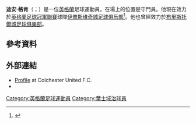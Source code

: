 '''迪安·格肯'''（{{lang-en|Dean Gerken}}；{{bd|1985年|5月22日}}）是一位[[英格蘭|英格蘭]]足球運動員。在場上的位置是守門員。他現在效力於[[英格蘭足球冠軍聯賽|英格蘭足球冠軍聯賽]]球隊[[伊普斯维奇城足球俱乐部|伊普斯维奇城足球俱乐部]]<ref>{{cite news|url=http://www.itfc.co.uk/news/article/dean-gerken-signs-911148.aspx|title=Dean Joins Blues|publisher=Ipswich Town Football Club|date=12 July 2013|accessdate=12 July 2013|archive-date=2016-04-10|archive-url=https://web.archive.org/web/20160410071654/http://www.itfc.co.uk/news/article/dean-gerken-signs-911148.aspx|dead-url=no}}</ref>。他也曾經效力於[[布里斯托爾城足球俱樂部|布里斯托爾城足球俱樂部]]。

==參考資料==
{{Reflist}}

==外部連結==
*[https://web.archive.org/web/20090627083748/http://www.cu-fc.com/page/ProfilesDetail/0%2C%2C10424~23078%2C00.html Profile] at Colchester United F.C.
*{{soccerbase|id=33809|name=迪安·格肯}}

{{DEFAULTSORT:Gerken, Dean}}
[[Category:英格蘭足球運動員|Category:英格蘭足球運動員]]
[[Category:葉士域治球員|Category:葉士域治球員]]